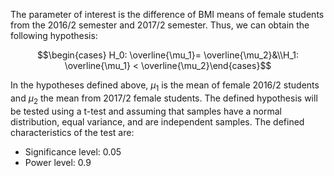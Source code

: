 The parameter of interest is the difference of BMI means of female students from the 2016/2 semester and 2017/2 semester. Thus, we can obtain the following hypothesis:

$$\begin{cases} H_0: \overline{\mu_1}= \overline{\mu_2}&\\H_1: \overline{\mu_1} < \overline{\mu_2}\end{cases}$$

In the hypotheses defined above, $\mu_1$ is the mean of female 2016/2 students and $\mu_2$  the mean from 2017/2 female students. The defined hypothesis will be tested using a t-test and assuming that samples have a normal distribution, equal variance, and are independent samples. The defined characteristics of the test are:

- Significance level: 0.05
- Power level: 0.9
